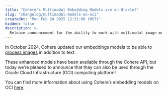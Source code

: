 ```yaml
---
title: "Cohere's Multimodal Embedding Models are on Oracle!"
slug: "changelog/multimodal-models-on-oci"
createdAt: "Mon Feb 24 2025 12:51:00 (MST)"
hidden: false
description: >-
  Release announcement for the ability to work with multimodal image models on the Oracle Cloud Infrastructure platform.
---
```


In October 2024, Cohere updated our embeddings models to be able to [process images](https://docs.cohere.com/docs/embeddings#image-embeddings) in addition to text.

These enhanced models have been available through the Cohere API, but today we’re pleased to announce that they can also be used through the Oracle Cloud Infrastructure (OCI) computing platform!

You can find more information about using Cohere’s embedding models on OCI [here](https://docs.cohere.com/v2/docs/oracle-cloud-infrastructure-oci).
